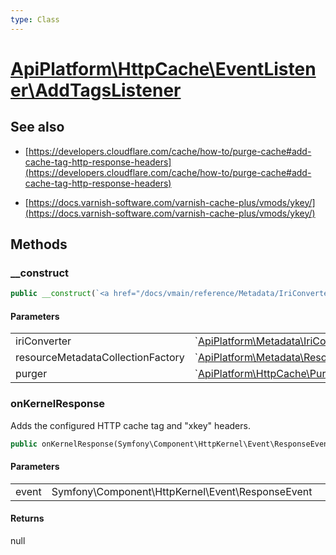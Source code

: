 ```yaml
---
type: Class
---
```


# [ApiPlatform\HttpCache\EventListener\AddTagsListener](/docs/vmain/reference/HttpCache/EventListener/AddTagsListener)

## See also
- [https://developers.cloudflare.com/cache/how-to/purge-cache#add-cache-tag-http-response-headers](https://developers.cloudflare.com/cache/how-to/purge-cache#add-cache-tag-http-response-headers)

- [https://docs.varnish-software.com/varnish-cache-plus/vmods/ykey/](https://docs.varnish-software.com/varnish-cache-plus/vmods/ykey/)


## Methods

### __construct



```php
public __construct(`<a href="/docs/vmain/reference/Metadata/IriConverterInterface">ApiPlatform\Metadata\IriConverterInterface</a>` $iriConverter, null|`<a href="/docs/vmain/reference/Metadata/Resource/Factory/ResourceMetadataCollectionFactoryInterface">ApiPlatform\Metadata\Resource\Factory\ResourceMetadataCollectionFactoryInterface</a>` $resourceMetadataCollectionFactory, null|`<a href="/docs/vmain/reference/HttpCache/PurgerInterface">ApiPlatform\HttpCache\PurgerInterface</a>` $purger)
```

#### Parameters

<table><tbody>
<tr><td>iriConverter</td><td>`<a href="/docs/vmain/reference/Metadata/IriConverterInterface">ApiPlatform\Metadata\IriConverterInterface</a>`</td><td></td></tr><tr><td>resourceMetadataCollectionFactory</td><td>`<a href="/docs/vmain/reference/Metadata/Resource/Factory/ResourceMetadataCollectionFactoryInterface">ApiPlatform\Metadata\Resource\Factory\ResourceMetadataCollectionFactoryInterface</a>`</td><td></td></tr><tr><td>purger</td><td>`<a href="/docs/vmain/reference/HttpCache/PurgerInterface">ApiPlatform\HttpCache\PurgerInterface</a>`</td><td></td></tr>
</tbody>
</table>

### onKernelResponse

Adds the configured HTTP cache tag and "xkey" headers.

```php
public onKernelResponse(Symfony\Component\HttpKernel\Event\ResponseEvent $event): null
```

#### Parameters

<table><tbody>
<tr><td>event</td><td>Symfony\Component\HttpKernel\Event\ResponseEvent</td><td></td></tr>
</tbody>
</table>

#### Returns

null
